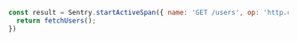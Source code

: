 ```JavaScript
const result = Sentry.startActiveSpan({ name: 'GET /users', op: 'http.client' }, () => {
  return fetchUsers();
})
```
